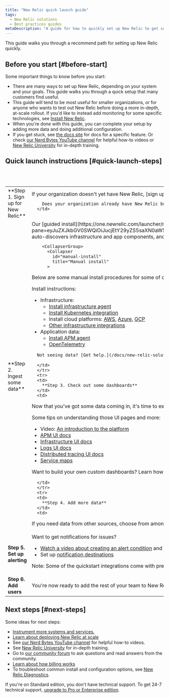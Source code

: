 ```yaml
---
title: "New Relic quick launch guide"
tags:
  - New Relic solutions
  - Best practices guides
metaDescription: "A guide for how to quickly set up New Relic to get some important telemetry data reporting."
---
```


This guide walks you through a recommend path for setting up New Relic quickly. 

## Before you start [#before-start]

Some important things to know before you start: 

* There are many ways to set up New Relic, depending on your system and your goals. This guide walks you through a quick setup that many customers find useful. 
* This guide will tend to be most useful for smaller organizations, or for anyone who wants to test out New Relic before doing a more in-depth, at-scale rollout. If you'd like to instead add monitoring for some specific technologies, see [Install New Relic](/docs/new-relic-solutions/new-relic-one/install-configure/install-new-relic). 
* When you're done with this guide, you can complete your setup by adding more data and doing additional configuration. 
* If you get stuck, see [the docs site](https://docs.newrelic.com) for docs for a specific feature. Or check [our Nerd Bytes YouTube channel](https://www.youtube.com/playlist?list=PLmhYj7Jl81JEV-llIDkCVC05tD7fbOv_b) for helpful how-to videos or [New Relic University](https://learn.newrelic.com) for in-depth training.

## Quick launch instructions [#quick-launch-steps]

<table>
  <tbody>
    <tr>
      <td style={{ width: "190px" }}>
        **Step 1. Sign up for New Relic**
      </td>      
      <td>
        If your organization doesn't yet have New Relic, [sign up here](https://newrelic.com/signup). No credit card needed and you get 100 GBs of data per month for free. [Learn more about estimating costs.](https://newrelic.com/blog/nerdlog/estimate-data-cost) 

        Does your organization already have New Relic but you're just adding a new team or project? See [Add a new account](/docs/accounts/accounts-billing/account-structure/add-accounts). 
      </td>
</tr>
<tr>
      <td>
        **Step 2. Ingest some data**
      </td>      
      <td>
        Our [guided install](https://one.newrelic.com/launcher/nr1-core.explorer?pane=eyJuZXJkbGV0SWQiOiJucjEtY29yZS5saXN0aW5nIn0=&cards[0]=eyJuZXJkbGV0SWQiOiJucjEtaW5zdGFsbC1uZXdyZWxpYy5ucjEtaW5zdGFsbC1uZXdyZWxpYyIsImFjdGl2ZUNvbXBvbmVudCI6IlZUU09FbnZpcm9ubWVudCIsInBhdGgiOiJndWlkZWQifQ==) auto-discovers infrastructure and app components, and gets some data flowing quickly. If you prefer a more manual approach (for example, if you need to deploy at scale), see the  options directly below. 

        <CollapserGroup>
          <Collapser
            id="manual-install"
            title="Manual install"
          >
Below are some manual install procedures for some of our most popular tools. If your goal is simply to test out and learn about New Relic, you might consider using the [guided install](https://one.newrelic.com/launcher/nr1-core.explorer?pane=eyJuZXJkbGV0SWQiOiJucjEtY29yZS5saXN0aW5nIn0=&cards[0]=eyJuZXJkbGV0SWQiOiJucjEtaW5zdGFsbC1uZXdyZWxpYy5ucjEtaW5zdGFsbC1uZXdyZWxpYyIsImFjdGl2ZUNvbXBvbmVudCI6IlZUU09FbnZpcm9ubWVudCIsInBhdGgiOiJndWlkZWQifQ==) as a first step, followed by some of the manual installation procedures.

Install instructions: 

* Infrastructure: 
  * [Install infrastructure agent](/docs/infrastructure/install-infrastructure-agent/get-started/install-infrastructure-agent/#install) 
  * [Install Kubernetes integration](/docs/kubernetes-pixie/kubernetes-integration/installation/install-kubernetes-integration-using-helm)  
  * Install cloud platforms: [AWS](/docs/infrastructure/amazon-integrations/get-started/introduction-aws-integrations), [Azure](/docs/infrastructure/microsoft-azure-integrations/get-started/introduction-azure-monitoring-integrations), [GCP](/docs/infrastructure/google-cloud-platform-integrations/get-started/introduction-google-cloud-platform-integrations)
  * [Other infrastructure integrations](https://newrelic.com/instant-observability/?category=infrastructure-and-os)
* Application data: 
  * [Install APM agent](https://newrelic.com/instant-observability/?category=application-monitoring&search=apm)
  * [OpenTelemetry](/docs/more-integrations/open-source-telemetry-integrations/opentelemetry/opentelemetry-introduction)
</Collapser>
</CollapserGroup>

      Not seeing data? [Get help.](/docs/new-relic-solutions/solve-common-issues/troubleshooting/not-seeing-data)

      </td>      
      </tr>
      <tr>
      <td>
        **Step 3. Check out some dashboards**
      </td>      
      <td>
Now that you've got some data coming in, it's time to explore your environment in real time with some out-of-the-box UI views. You should see data in the **Infrastructure**, **APM**, and **Logs** UI pages (if you don't see that, consider revisiting the install instructions). 

Some tips on understanding those UI pages and more: 
* Video: [An introduction to the platform](https://www.youtube.com/watch?v=3ZCUujeAkMA) 
* [APM UI docs](/docs/apm/apm-ui-pages/monitoring/apm-summary-page-view-transaction-apdex-usage-data)
* [Infrastructure UI docs](/docs/infrastructure/infrastructure-ui-pages/infrastructure-ui-entities)
* [Logs UI docs](/docs/logs/ui-data/use-logs-ui)
* [Distributed tracing UI docs](/docs/distributed-tracing/ui-data/understand-use-distributed-tracing-ui) 
* [Service maps](/docs/new-relic-solutions/new-relic-one/ui-data/service-maps/introduction-service-maps)

Want to build your own custom dashboards? Learn how to [explore your data](/docs/query-your-data/explore-query-data/browse-data/introduction-data-explorer) and [query your data](/docs/query-your-data/explore-query-data/query-builder/introduction-query-builder). 

      </td>
      </tr>
      <tr>
      <td>
        **Step 4. Add more data**
      </td>   
      <td>
If you need data from other sources, choose from among [our hundreds of quickstart integrations](https://newrelic.com/instant-observability). 
      </td>
      </tr>
      <tr>
      <td>
        **Step 5. Set up alerting**
      </td>      
      <td>
Want to get notifications for issues?
* [Watch a video about creating an alert condition](https://www.youtube.com/watch?v=ViBvw6xfGzc) and [read the alerting docs](/docs/alerts-applied-intelligence/new-relic-alerts/get-started/your-first-nrql-condition).
* Set up [notification destinations](/docs/alerts-applied-intelligence/notifications/notification-integrations) 

Note: Some of the quickstart integrations come with pre-configured alerts.
      </td>
      </tr>
      <tr>
      <td>
        **Step 6. Add users**
      </td>      
      <td>
You're now ready to add the rest of your team to New Relic. Use the [**User management** UI](/docs/accounts/accounts-billing/new-relic-one-user-management/user-management-ui-and-tasks#where) to add users. To learn about the different types of users, see [User type](/docs/accounts/accounts-billing/new-relic-one-user-management/user-type). See [our tutorial on adding users and managing user access](/docs/accounts/accounts-billing/new-relic-one-user-management/account-user-mgmt-tutorial). 
      </td>
      </tr>
  </tbody>
</table>

## Next steps [#next-steps]

Some ideas for next steps: 
* [Instrument more systems and services.](https://newrelic.com/instant-observability)
* [Learn about deploying New Relic at scale](/docs/new-relic-solutions/new-relic-one/install-configure/install-new-relic#at-scale)
* See [our Nerd Bytes YouTube channel](https://www.youtube.com/playlist?list=PLmhYj7Jl81JEV-llIDkCVC05tD7fbOv_b) for helpful how-to videos.
* See [New Relic University](https://learn.newrelic.com) for in-depth training.
* Go to [our community forum](https://discuss.newrelic.com) to ask questions and read answers from the community.
* [Learn about how billing works](/docs/accounts/accounts-billing/new-relic-one-pricing-billing/new-relic-one-pricing-billing)
* To troubleshoot common install and configuration options, see [New Relic Diagnostics](/docs/using-new-relic/cross-product-functions/troubleshooting/new-relic-diagnostics).

If you're on Standard edition, you don't have technical support. To get 24-7 technical support, [upgrade to Pro or Enterprise edition](https://one.newrelic.com/nr1-core/plan-management/home?account=2816530&state=a7c193fe-1301-9e85-85c8-472b6a1d05ba).

